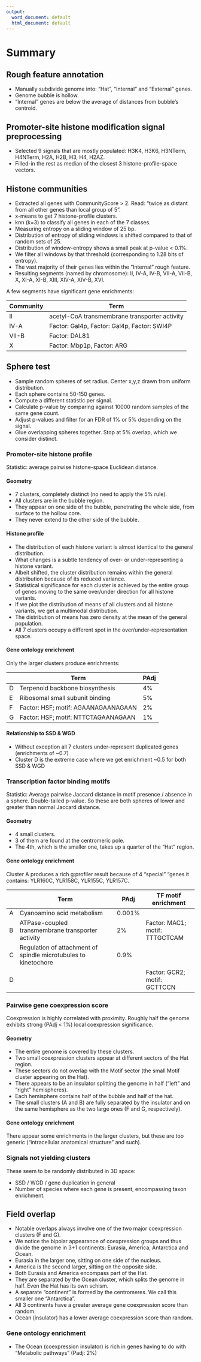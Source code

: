 ```yaml
---
output:
  word_document: default
  html_document: default
---
```

# Summary

## Rough feature annotation

* Manually subdivide genome into: "Hat", "Internal" and "External" genes.
* Genome bubble is hollow.
* "Internal" genes are below the average of distances from bubble's centroid.

## Promoter-site histone modification signal preprocessing

* Selected 9 signals that are mostly populated: H3K4, H3K6, H3NTerm, H4NTerm, H2A, H2B, H3, H4, H2AZ.
* Filled-in the rest as median of the closest 3 histone-profile-space vectors.

## Histone communities

* Extracted all genes with CommunityScore > 2. Read: "twice as distant from all other genes than local group of 5".
* x-means to get 7 histone-profile clusters.
* knn (k=3) to classify all genes in each of the 7 classes.
* Measuring entropy on a sliding window of 25 bp.
* Distribution of entropy of sliding windows is shifted compared to that of random sets of 25.
* Distribution of window-entropy shows a small peak at p-value < 0.1%.
* We filter all windows by that threshold (corresponding to 1.28 bits of entropy).
* The vast majority of their genes lies within the "Internal" rough feature.
* Resulting segments (named by chromosome): II, IV-A, IV-B, VII-A, VII-B, X, XI-A, XI-B, XIII, XIV-A, XIV-B, XVI.

A few segments have significant gene enrichments:

| Community		| Term												|
|---------------|---------------------------------------------------|
| II			| acetyl-CoA transmembrane transporter activity		|
| IV-A			| Factor: Gal4p, Factor: Gal4p, Factor: SWI4P		|
| VII-B			| Factor: DAL81										|
| X				| Factor: Mbp1p, Factor: ARG						|

## Sphere test

* Sample random spheres of set radius. Center x,y,z drawn from uniform distribution.
* Each sphere contains 50-150 genes.
* Compute a different statistic per signal.
* Calculate p-value by comparing against 10000 random samples of the same gene count.
* Adjust p-values and filter for an FDR of 1% or 5% depending on the signal.
* Glue overlapping spheres together. Stop at 5% overlap, which we consider distinct.

### Promoter-site histone profile

Statistic: average pairwise histone-space Euclidean distance.

#### Geometry

* 7 clusters, completely distinct (no need to apply the 5% rule).
* All clusters are in the bubble region.
* They appear on one side of the bubble, penetrating the whole side, from surface to the hollow core.
* They never extend to the other side of the bubble.

#### Histone profile

* The distribution of each histone variant is almost identical to the general distribution.
* What changes is a subtle tendency of over- or under-representing a histone variant.
* Albeit shifted, the cluster distribution remains within the general distribution because of its reduced variance.
* Statistical significance for each cluster is achieved by the entire group of genes moving to the same over/under direction for all histone variants.
* If we plot the distribution of means of all clusters and all histone variants, we get a multimodal distribution.
* The distribution of means has zero density at the mean of the general population.
* All 7 clusters occupy a different spot in the over/under-representation space.

#### Gene ontology enrichment

Only the larger clusters produce enrichments:

|   | Term                                | PAdj |
|---|-------------------------------------|------|
| D | Terpenoid backbone biosynthesis     | 4%   |
| E | Ribosomal small subunit binding     | 5%   |
| F | Factor: HSF; motif: AGAANAGAANAGAAN | 2%   |
| G | Factor: HSF; motif: NTTCTAGAANAGAAN | 1%   |

#### Relationship to SSD & WGD

* Without exception all 7 clusters under-represent duplicated genes (enrichments of ~0.7)
* Cluster D is the extreme case where we get enrichment ~0.5 for both SSD & WGD

### Transcription factor binding motifs

Statistic: Average pairwise Jaccard distance in motif presence / absence in a sphere.
Double-tailed p-value. So these are both spheres of lower and greater than normal Jaccard distance.

#### Geometry

* 4 small clusters.
* 3 of them are found at the centromeric pole.
* The 4th, which is the smaller one, takes up a quarter of the "Hat" region.

#### Gene ontology enrichment

Cluster A produces a rich g:profiler result because of 4 "special" "genes it contains: YLR160C, YLR158C, YLR155C, YLR157C.

|   | Term                                                            | PAdj   | TF motif enrichment            |
|---|-----------------------------------------------------------------|--------|--------------------------------|
| A | Cyanoamino acid metabolism                                      | 0.001% |                                |
| B | ATPase-coupled transmembrane transporter activity               | 2%     | Factor: MAC1; motif: TTTGCTCAM |
| C | Regulation of attachment of spindle microtubules to kinetochore | 0.9%   |                                |
| D |                                                                 |        | Factor: GCR2; motif: GCTTCCN   |

### Pairwise gene coexpression score

Coexpression is highly correlated with proximity. Roughly half the genome exhibits strong (PAdj < 1%) local coexpression significance.

#### Geometry

* The entire genome is covered by these clusters.
* Two small coexpression clusters appear at different sectors of the Hat region.
* These sectors do not overlap with the Motif sector (the small Motif cluster appearing on the Hat).
* There appears to be an insulator splitting the genome in half ("left" and "right" hemispheres).
* Each hemisphere contains half of the bubble and half of the hat.
* The small clusters (A and B) are fully separated by the insulator and on the same hemisphere as the two large ones (F and G, respectively).

#### Gene ontology enrichment

There appear some enrichments in the larger clusters, but these are too generic ("intracellular anatomical structure" and such).

### Signals not yielding clusters

These seem to be randomly distributed in 3D space:

* SSD / WGD / gene duplication in general
* Number of species where each gene is present, encompassing taxon enrichment.

## Field overlap

* Notable overlaps always involve one of the two major coexpression clusters (F and G).
* We notice the bipolar appearance of coexpression groups and thus divide the genome in 3+1 continents: Eurasia, America, Antarctica and Ocean.
* Eurasia in the larger one, sitting on one side of the nucleus.
* America is the second larger, sitting on the opposite side.
* Both Eurasia and America encompass part of the Hat.
* They are separated by the Ocean cluster, which splits the genome in half. Even the Hat has its own schism.
* A separate "continent" is formed by the centromeres. We call this smaller one "Antarctica".
* All 3 continents have a greater average gene coexpression score than random.
* Ocean (insulator) has a lower average coexpression score than random.

### Gene ontology enrichment

* The Ocean (coexpression insulator) is rich in genes having to do with "Metabolic pathways" (Padj: 2%)


